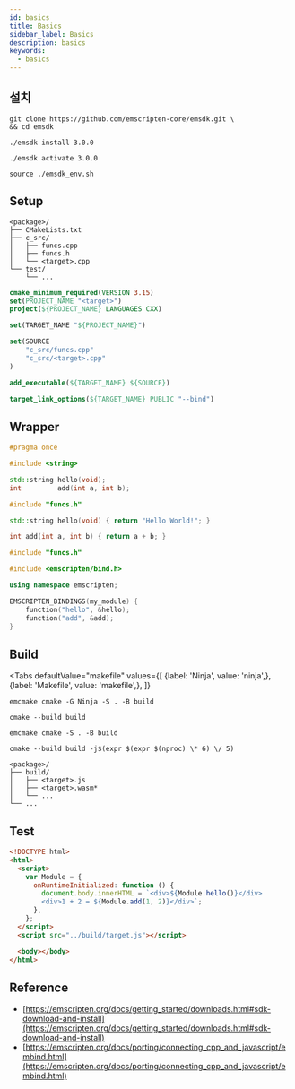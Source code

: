 ```yaml
---
id: basics
title: Basics
sidebar_label: Basics
description: basics
keywords:
  - basics
---
```



## 설치

```shell
git clone https://github.com/emscripten-core/emsdk.git \
&& cd emsdk
```

```shell
./emsdk install 3.0.0
```

```shell
./emsdk activate 3.0.0
```

```shell
source ./emsdk_env.sh
```

## Setup

```shell
<package>/
├── CMakeLists.txt
├── c_src/
│   ├── funcs.cpp
│   ├── funcs.h
│   └── <target>.cpp
└── test/
    └── ...
```

```cmake title="CMakeLists.txt"
cmake_minimum_required(VERSION 3.15)
set(PROJECT_NAME "<target>")
project(${PROJECT_NAME} LANGUAGES CXX)

set(TARGET_NAME "${PROJECT_NAME}")

set(SOURCE
    "c_src/funcs.cpp"
    "c_src/<target>.cpp"
)

add_executable(${TARGET_NAME} ${SOURCE})

target_link_options(${TARGET_NAME} PUBLIC "--bind")
```

## Wrapper

```cpp title="c_src/funcs.h"
#pragma once

#include <string>

std::string hello(void);
int         add(int a, int b);
```

```cpp title="c_src/funcs.cpp"
#include "funcs.h"

std::string hello(void) { return "Hello World!"; }

int add(int a, int b) { return a + b; }
```

```cpp title="c_src/<target>.cpp"
#include "funcs.h"

#include <emscripten/bind.h>

using namespace emscripten;

EMSCRIPTEN_BINDINGS(my_module) {
    function("hello", &hello);
    function("add", &add);
}
```

## Build

<Tabs
    defaultValue="makefile"
    values={[
        {label: 'Ninja', value: 'ninja',},
        {label: 'Makefile', value: 'makefile',},
    ]}
>

<TabItem value="ninja">

```shell
emcmake cmake -G Ninja -S . -B build
```

```shell
cmake --build build
```

</TabItem>

<TabItem value="makefile">

```shell
emcmake cmake -S . -B build
```

```shell
cmake --build build -j$(expr $(expr $(nproc) \* 6) \/ 5)
```

</TabItem>

</Tabs>

```shell
<package>/
├── build/
│   ├── <target>.js
│   ├── <target>.wasm*
│   └── ...
└── ...
```

## Test

```html title="test/test.html"
<!DOCTYPE html>
<html>
  <script>
    var Module = {
      onRuntimeInitialized: function () {
        document.body.innerHTML = `<div>${Module.hello()}</div>
        <div>1 + 2 = ${Module.add(1, 2)}</div>`;
      },
    };
  </script>
  <script src="../build/target.js"></script>

  <body></body>
</html>
```

## Reference

- [https://emscripten.org/docs/getting_started/downloads.html#sdk-download-and-install](https://emscripten.org/docs/getting_started/downloads.html#sdk-download-and-install)
- [https://emscripten.org/docs/porting/connecting_cpp_and_javascript/embind.html](https://emscripten.org/docs/porting/connecting_cpp_and_javascript/embind.html)
